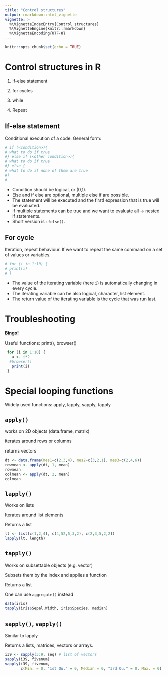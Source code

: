 ```yaml
---
title: "Control structures"
output: rmarkdown::html_vignette
vignette: >
  %\VignetteIndexEntry{Control structures}
  %\VignetteEngine{knitr::rmarkdown}
  %\VignetteEncoding{UTF-8}
---
```




```r
knitr::opts_chunk$set(echo = TRUE)
```


# Control structures in R{.tabset .tabset-pills}


1. If-else statement

2. for cycles

3. while 

4. Repeat



## If-else statement 

Conditional execution of a code. General form:
```r
# if (<condition>){
# what to do if true
#} else if (<other condition>){
# what to do if true
#} else {
# what to do if none of them are true
#}
#
```

- Condition should be logical, or (0,1). 
- Else and if else are optional, multiple else if are possible.
- The statement will be executed and the first! expression that is true will be evaluated. 
- If multiple statements can be true and we want to evaluate all -> nested if statements.
- Short version is `ifelse()`.


## For cycle


Iteration, repeat behaviour. 
If we want to repeat the same command on a set of values or variables.  

```r
# for (i in 1:10) {
# print(i)
# }


```

- The value of the iterating variable (here `i`) is automatically changing in every cycle. 
- The iterating variable can be also logical, character, list element. 
- The return value of the iterating variable is the cycle that was run last. 


# Troubleshooting

[**Bingo!**](https://docs.google.com/presentation/d/1nSdvByo3jtu47sXF6lybmoGbPxh5xLp8o9aeRC-Bh20/edit)

Useful functions: print(), browser()

```r

 for (i in 1:10) {
   a <- i*2
  #browser()
   print(i)
 }

```


# Special looping functions{.tabset .tabset-pills}


Widely used functions: apply, lapply, sapply, tapply

## `apply()` 

  works on 2D objects (data.frame, matrix)
  
  iterates around rows or columns
  
  returns vectors

```r
dt <- data.frame(mes1=c(2,3,4), mes2=c(3,2,1), mes3=c(2,4,6))
rowmean <- apply(dt, 1, mean)
rowmean
colmean <- apply(dt, 2, mean)
colmean
```


## `lapply()` 


  Works on lists
  
  Iterates around list elements
  
  Returns a list
  

```r
lt <- list(c(1,2,4), c(4,52,5,3,2), c(2,3,5,2,2))
lapply(lt, length)
```


## `tapply()` 


  Works on subsettable objects (e.g. vector)
  
  Subsets them by the index and applies a function 
  
  Returns a list
  
  One can use `aggregate()` instead
  

```r
data(iris)
tapply(iris$Sepal.Width, iris$Species, median)
```


## `sapply()`, `vapply()`


  Similar to lapply
  
  Returns a lists, matrices, vectors or arrays. 


```r

i39 <- sapply(3:9, seq) # list of vectors
sapply(i39, fivenum)
vapply(i39, fivenum,
       c(Min. = 0, "1st Qu." = 0, Median = 0, "3rd Qu." = 0, Max. = 0))

```



